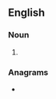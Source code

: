 {{also|potlucks}}
==English==

===Noun===
{{head|en|noun plural form}}

# {{plural of|pot luck|lang=en}}

===Anagrams===
* {{anagrams|en|a=cklopstu|putlocks}}